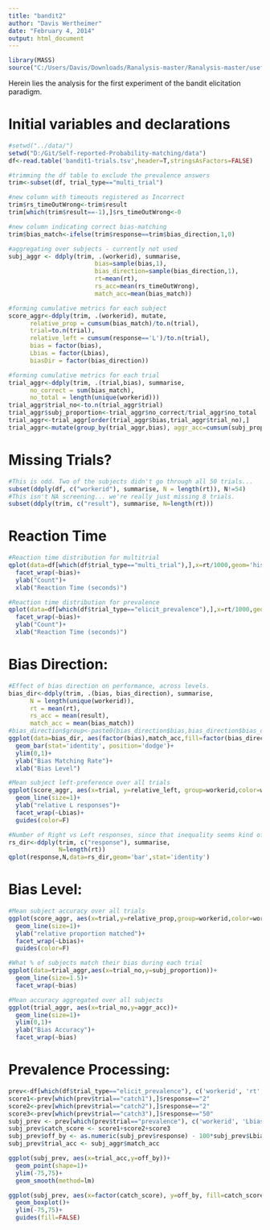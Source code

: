 ```yaml
---
title: "bandit2"
author: "Davis Wertheimer"
date: "February 4, 2014"
output: html_document
---
```


```r
library(MASS)
source("C:/Users/Davis/Downloads/Ranalysis-master/Ranalysis-master/useful.R")
```

Herein lies the analysis for the first experiment of the bandit elicitation paradigm.


Initial variables and declarations
=
```r
#setwd("../data/")
setwd("D:/Git/Self-reported-Probability-matching/data")
df<-read.table('bandit1-trials.tsv',header=T,stringsAsFactors=FALSE)

#trimming the df table to exclude the prevalence answers
trim<-subset(df, trial_type=="multi_trial")

#new column with timeouts registered as Incorrect
trim$rs_timeOutWrong<-trim$result
trim[which(trim$result==-1),]$rs_timeOutWrong<-0

#new column indicating correct bias-matching
trim$bias_match<-ifelse(trim$response==trim$bias_direction,1,0)

#aggregating over subjects - currently not used
subj_aggr <- ddply(trim, .(workerid), summarise, 
                        bias=sample(bias,1), 
                        bias_direction=sample(bias_direction,1), 
                        rt=mean(rt), 
                        rs_acc=mean(rs_timeOutWrong),
                        match_acc=mean(bias_match))

#forming cumulative metrics for each subject
score_aggr<-ddply(trim, .(workerid), mutate, 
      relative_prop = cumsum(bias_match)/to.n(trial),
      trial=to.n(trial),
      relative_left = cumsum(response=='L')/to.n(trial), 
      bias = factor(bias),
      Lbias = factor(Lbias),
      biasDir = factor(bias_direction))

#forming cumulative metrics for each trial
trial_aggr<-ddply(trim, .(trial,bias), summarise,
      no_correct = sum(bias_match),
      no_total = length(unique(workerid)))
trial_aggr$trial_no<-to.n(trial_aggr$trial)
trial_aggr$subj_proportion<-trial_aggr$no_correct/trial_aggr$no_total
trial_aggr<-trial_aggr[order(trial_aggr$bias,trial_aggr$trial_no),]
trial_aggr<-mutate(group_by(trial_aggr,bias), aggr_acc=cumsum(subj_proportion)/trial_no)

```


Missing Trials?
=
```r
#This is odd. Two of the subjects didn't go through all 50 trials...
subset(ddply(df, c("workerid"), summarise, N = length(rt)), N!=54)
#This isn't NA screening... we're really just missing 8 trials. 
subset(ddply(trim, c("result"), summarise, N=length(rt)))
```


Reaction Time
=
```r
#Reaction time distribution for multitrial
qplot(data=df[which(df$trial_type=="multi_trial"),],x=rt/1000,geom='histogram')+
  facet_wrap(~bias)+
  ylab("Count")+
  xlab("Reaction Time (seconds)")

#Reaction time distribution for prevalence
qplot(data=df[which(df$trial_type=="elicit_prevalence"),],x=rt/1000,geom='histogram')+
  facet_wrap(~bias)+
  ylab("Count")+
  xlab("Reaction Time (seconds)")
```


Bias Direction:
=
```r

#Effect of bias direction on performance, across levels. 
bias_dir<-ddply(trim, .(bias, bias_direction), summarise, 
      N = length(unique(workerid)), 
      rt = mean(rt), 
      rs_acc = mean(result), 
      match_acc = mean(bias_match))
#bias_direction$group<-paste0(bias_direction$bias,bias_direction$bias_direction,collapse=NULL)
ggplot(data=bias_dir, aes(factor(bias),match_acc,fill=factor(bias_direction)))+
  geom_bar(stat='identity', position='dodge')+
  ylim(0,1)+
  ylab("Bias Matching Rate")+
  xlab("Bias Level")

#Mean subject left-preference over all trials
ggplot(score_aggr, aes(x=trial, y=relative_left, group=workerid,color=workerid))+
  geom_line(size=1)+
  ylab("relative L responses")+
  facet_wrap(~Lbias)+
  guides(color=F)

#Number of Right vs Left responses, since that inequality seems kind of glaring
rs_dir<-ddply(trim, c("response"), summarise,
              N=length(rt))
qplot(response,N,data=rs_dir,geom='bar',stat='identity')

```


Bias Level:
=
```r
#Mean subject accuracy over all trials
ggplot(score_aggr, aes(x=trial,y=relative_prop,group=workerid,color=workerid))+
  geom_line(size=1)+
  ylab("relative proportion matched")+
  facet_wrap(~Lbias)+
  guides(color=F)

#What % of subjects match their bias during each trial
ggplot(data=trial_aggr,aes(x=trial_no,y=subj_proportion))+
  geom_line(size=1.5)+
  facet_wrap(~bias)

#Mean accuracy aggregated over all subjects
ggplot(trial_aggr, aes(x=trial_no,y=aggr_acc))+
  geom_line(size=1)+
  ylim(0,1)+
  ylab("Bias Accuracy")+
  facet_wrap(~bias)
```


Prevalence Processing:
=
```r
prev<-df[which(df$trial_type=="elicit_prevalence"), c('workerid', 'rt', 'Lbias', 'trial', 'response')]
score1<-prev[which(prev$trial=="catch1"),]$response=="2"
score2<-prev[which(prev$trial=="catch2"),]$response=="2"
score3<-prev[which(prev$trial=="catch3"),]$response=="50"
subj_prev <- prev[which(prev$trial=="prevalence"), c('workerid', 'Lbias', 'response')]
subj_prev$catch_score <- score1+score2+score3
subj_prev$off_by <- as.numeric(subj_prev$response) - 100*subj_prev$Lbias
subj_prev$trial_acc <- subj_aggr$match_acc

ggplot(subj_prev, aes(x=trial_acc,y=off_by))+
  geom_point(shape=1)+
  ylim(-75,75)+
  geom_smooth(method=lm)

ggplot(subj_prev, aes(x=factor(catch_score), y=off_by, fill=catch_score))+
  geom_boxplot()+
  ylim(-75,75)+
  guides(fill=FALSE)

```


